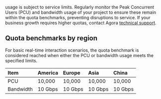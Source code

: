 
<Vpd k="NAME" /> usage is subject to service limits. Regularly monitor the Peak Concurrent Users (PCU) and bandwidth usage of your project to ensure these remain within the quota benchmarks, preventing disruptions to service. If your business growth requires higher quotas, contact Agora [technical support](mailto:support@agora.io).

## Quota benchmarks by region

For basic real-time interaction scenarios, the quota benchmark is considered reached when either the PCU or bandwidth usage meets the specified limits.

| Item      | America | Europe  | Asia    | China   | 
|:----------|:--------|:--------|:--------|:--------| 
| PCU       | 10,000  | 10,000  | 10,000  | 10,000  | 
| Bandwidth | 10 Gbps | 10 Gbps | 10 Gbps | 10 Gbps | 

